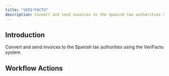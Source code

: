 ```yaml
---
title: "VERI*FACTU"
description: Convert and send invoices to the Spanish tax authorities using the VeriFactu system.
---
```



## Introduction

Convert and send invoices to the Spanish tax authorities using the VeriFactu system.

## Workflow Actions

<CardGroup cols={2}>
 <Card1 />
 <Card2 />
 <Card3 />
</CardGroup>